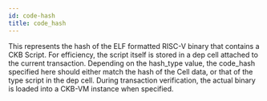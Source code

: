 ```yaml
---
id: code-hash
title: code_hash
---
```


This represents the hash of the ELF formatted RISC-V binary that contains a CKB Script. For efficiency, the script itself is stored in a dep cell attached to the current transaction. Depending on the hash_type value, the code_hash specified here should either match the hash of the Cell data, or that of the type script in the dep cell. During transaction verification, the actual binary is loaded into a CKB-VM instance when specified.
